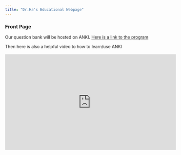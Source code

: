```yaml
---
title: "Dr.Ha's Educational Webpage"
---
```


### Front Page

Our question bank will be hosted on ANKI. [Here is a link to the program](https://apps.ankiweb.net/)

Then here is also a helpful video to how to learn/use ANKI
<br><br>
<iframe width="560" height="315" src="https://www.youtube.com/watch?v=7K2StK7e3ww" frameborder="0" allow="accelerometer; autoplay; encrypted-media; gyroscope; picture-in-picture" allowfullscreen></iframe>
